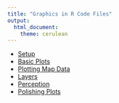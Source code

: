 ```yaml
---
title: "Graphics in R Code Files"
output:
  html_document:
    theme: cerulean
---
```


- [Setup](Setup.R)
- [Basic Plots](BasicPlots.R)
- [Plotting Map Data](MapData.R)
- [Layers](Layers.R)
- [Perception](Perception.R)
- [Polishing Plots](Polishing.R)
